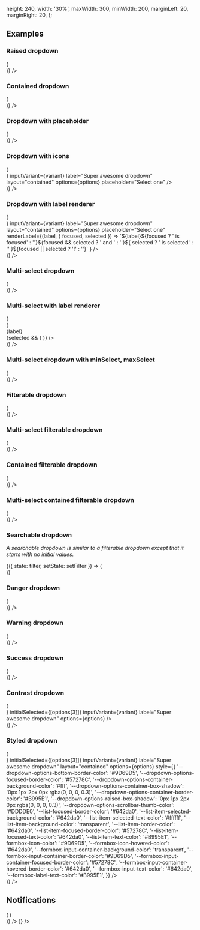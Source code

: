
  height: 240,
  width: '30%',
  maxWidth: 300,
  minWidth: 200,
  marginLeft: 20,
  marginRight: 20,
};

<PageTitle src="compositions/Dropdown" title="Dropdown" />
<Subtitle />
<Description />
<Primary />
<ArgsTable story={PRIMARY_STORY} />
<Stories />

## Examples

### Raised dropdown

<Canvas>
  <Flex full wrap direction="row" justifyContent="space-between">
    <Looper
      list={variants}
      render={variant => (
        <div style={dropdownContainerStyle}>
          <Dropdown
            transitional
            inputVariant={variant}
            label="Super awesome dropdown"
            layout="raised"
            options={options}
          />
        </div>
      )}
    />
  </Flex>
</Canvas>

### Contained dropdown

<Canvas>
  <Flex full wrap direction="row" justifyContent="space-between">
    <Looper
      list={variants}
      render={variant => (
        <div style={dropdownContainerStyle}>
          <Dropdown
            transitional
            initialSelected={[options[3]]}
            inputVariant={variant}
            label="Super awesome dropdown"
            layout="contained"
            options={options}
          />
        </div>
      )}
    />
  </Flex>
</Canvas>

### Dropdown with placeholder

<Canvas>
  <Flex full wrap direction="row" justifyContent="space-between">
    <Looper
      list={variants}
      render={variant => (
        <div style={dropdownContainerStyle}>
          <Dropdown
            transitional
            inputVariant={variant}
            label="Super awesome dropdown"
            layout="contained"
            options={options}
            placeholder="Select one"
          />
        </div>
      )}
    />
  </Flex>
</Canvas>

### Dropdown with icons

<Canvas>
  <Flex full wrap direction="row" justifyContent="space-between">
    <Looper
      list={variants}
      render={variant => (
        <div style={dropdownContainerStyle}>
          <Dropdown
            transitional
            iconBefore={<TagIcon />}
            inputVariant={variant}
            label="Super awesome dropdown"
            layout="contained"
            options={options}
            placeholder="Select one"
          />
        </div>
      )}
    />
  </Flex>
</Canvas>

### Dropdown with label renderer

<Canvas>
  <Flex full wrap direction="row" justifyContent="space-between">
    <Looper
      list={variants}
      render={variant => (
        <div style={dropdownContainerStyle}>
          <Dropdown
            transitional
            iconBefore={<TagIcon />}
            inputVariant={variant}
            label="Super awesome dropdown"
            layout="contained"
            options={options}
            placeholder="Select one"
            renderLabel={(label, { focused, selected }) =>
              `${label}${focused ? ' is focused' : ''}${focused && selected ? ' and ' : ''}${
                selected ? ' is selected' : ''
              }${focused || selected ? '!' : ''}`
            }
          />
        </div>
      )}
    />
  </Flex>
</Canvas>

### Multi-select dropdown

<Canvas>
  <Flex full wrap direction="row" justifyContent="space-between">
    <Looper
      list={variants}
      render={variant => (
        <div style={dropdownContainerStyle}>
          <Dropdown
            transitional
            initialSelected={[options[3]]}
            inputVariant={variant}
            label="Super awesome dropdown"
            layout="contained"
            maxSelect={-1}
            options={options}
          />
        </div>
      )}
    />
  </Flex>
</Canvas>

### Multi-select with label renderer

<Canvas>
  <Flex full wrap direction="row" justifyContent="space-between">
    <Looper
      list={variants}
      render={variant => (
        <div style={dropdownContainerStyle}>
          <Dropdown
            transitional
            initialSelected={[options[3]]}
            inputVariant={variant}
            label="Super awesome dropdown"
            layout="contained"
            maxSelect={-1}
            options={options}
            renderLabel={(label, { selected }) => (
              <Flex direction="row" justifyContent="space-between">
                <div>{label}</div>
                {selected && <CheckIcon scale="small" />}
              </Flex>
            )}
          />
        </div>
      )}
    />
  </Flex>
</Canvas>

### Multi-select dropdown with minSelect, maxSelect

<Canvas>
  <Flex full wrap direction="row" justifyContent="space-between">
    <Looper
      list={variants}
      render={variant => (
        <div style={dropdownContainerStyle}>
          <Dropdown
            transitional
            initialSelected={[options[3], options[4], options[5]]}
            inputVariant={variant}
            label="Super awesome dropdown"
            layout="contained"
            maxSelect={3}
            minSelect={1}
            options={options}
          />
        </div>
      )}
    />
  </Flex>
</Canvas>

### Filterable dropdown

<Canvas>
  <Flex full wrap direction="row" justifyContent="space-between">
    <Looper
      list={variants}
      render={variant => (
        <div style={dropdownContainerStyle}>
          <Dropdown
            transitional
            getFilteredOptions={handleFilter}
            initialSelected={[options[3]]}
            inputVariant={variant}
            label="Super awesome dropdown"
            options={options}
          />
        </div>
      )}
    />
  </Flex>
</Canvas>

### Multi-select filterable dropdown

<Canvas>
  <Flex full wrap direction="row" justifyContent="space-between">
    <Looper
      list={variants}
      render={variant => (
        <div style={dropdownContainerStyle}>
          <Dropdown
            transitional
            getFilteredOptions={handleFilter}
            initialSelected={[options[3]]}
            inputVariant={variant}
            label="Super awesome dropdown"
            maxSelect={-1}
            options={options}
          />
        </div>
      )}
    />
  </Flex>
</Canvas>

### Contained filterable dropdown

<Canvas>
  <Flex full wrap direction="row" justifyContent="space-between">
    <Looper
      list={variants}
      render={variant => (
        <div style={dropdownContainerStyle}>
          <Dropdown
            transitional
            getFilteredOptions={handleFilter}
            initialSelected={[options[3]]}
            inputVariant={variant}
            label="Super awesome dropdown"
            layout="contained"
            options={options}
          />
        </div>
      )}
    />
  </Flex>
</Canvas>

### Multi-select contained filterable dropdown

<Canvas>
  <Flex full wrap direction="row" justifyContent="space-between">
    <Looper
      list={variants}
      render={variant => (
        <div style={dropdownContainerStyle}>
          <Dropdown
            transitional
            getFilteredOptions={handleFilter}
            initialSelected={[options[3]]}
            inputVariant={variant}
            label="Super awesome dropdown"
            layout="contained"
            maxSelect={-1}
            options={options}
          />
        </div>
      )}
    />
  </Flex>
</Canvas>

### Searchable dropdown

_A searchable dropdown is similar to a filterable dropdown except that it starts with no initial values._

<Canvas>
  <StateWrapper initialState="">
    {({ state: filter, setState: setFilter }) => (
      <div style={{ height: 300, maxWidth: 300 }}>
        <Dropdown
          searchable
          transitional
          emptyNotification={filter ? `No options were found for "${filter}".` : ''}
          getFilteredOptions={handleFilter}
          label="Super awesome dropdown"
          onInputChange={setFilter}
        />
      </div>
    )}
  </StateWrapper>
</Canvas>

### Danger dropdown

<Canvas>
  <Flex full wrap direction="row" justifyContent="space-between">
    <Looper
      list={variants}
      render={variant => (
        <div style={dropdownContainerStyle}>
          <Dropdown
            id="demo-danger-dropdown"
            initialSelected={[options[3]]}
            inputVariant={variant}
            label="Super awesome dropdown"
            options={options}
            validity="danger"
          />
        </div>
      )}
    />
  </Flex>
</Canvas>

### Warning dropdown

<Canvas>
  <Flex full wrap direction="row" justifyContent="space-between">
    <Looper
      list={variants}
      render={variant => (
        <div style={dropdownContainerStyle}>
          <Dropdown
            transitional
            initialSelected={[options[3]]}
            inputVariant={variant}
            label="Super awesome dropdown"
            options={options}
            validity="warning"
          />
        </div>
      )}
    />
  </Flex>
</Canvas>

### Success dropdown

<Canvas>
  <Flex full wrap direction="row" justifyContent="space-between">
    <Looper
      list={variants}
      render={variant => (
        <div style={dropdownContainerStyle}>
          <Dropdown
            transitional
            initialSelected={[options[3]]}
            inputVariant={variant}
            label="Super awesome dropdown"
            options={options}
            validity="success"
          />
        </div>
      )}
    />
  </Flex>
</Canvas>

### Contrast dropdown

<Canvas contrast>
  <Flex full wrap direction="row" justifyContent="space-between">
    <Looper
      list={variants}
      render={variant => (
        <div style={dropdownContainerStyle}>
          <Dropdown
            contrast
            transitional
            iconBefore={<TagIcon />}
            initialSelected={[options[3]]}
            inputVariant={variant}
            label="Super awesome dropdown"
            options={options}
          />
        </div>
      )}
    />
  </Flex>
</Canvas>

### Styled dropdown

<Canvas>
  <Flex full wrap direction="row" justifyContent="space-between">
    <Looper
      list={variants}
      render={variant => (
        <div style={dropdownContainerStyle}>
          <Dropdown
            unthemed
            iconBefore={<TagIcon />}
            initialSelected={[options[3]]}
            inputVariant={variant}
            label="Super awesome dropdown"
            layout="contained"
            options={options}
            style={{
              '--dropdown-options-bottom-border-color': '#9D69D5',
              '--dropdown-options-focused-border-color': '#57278C',
              '--dropdown-options-container-background-color': '#fff',
              '--dropdown-options-container-box-shadow': '0px 1px 2px 0px rgba(0, 0, 0, 0.3)',
              '--dropdown-options-container-border-color': '#B995E1',
              '--dropdown-options-raised-box-shadow': '0px 1px 2px 0px rgba(0, 0, 0, 0.3)',
              '--dropdown-options-scrollbar-thumb-color': '#DDDDE0',
              '--list-focused-border-color': '#642da0',
              '--list-item-selected-background-color': '#642da0',
              '--list-item-selected-text-color': '#ffffff',
              '--list-item-background-color': 'transparent',
              '--list-item-border-color': '#642da0',
              '--list-item-focused-border-color': '#57278C',
              '--list-item-focused-text-color': '#642da0',
              '--list-item-text-color': '#B995E1',
              '--formbox-icon-color': '#9D69D5',
              '--formbox-icon-hovered-color': '#642da0',
              '--formbox-input-container-background-color': 'transparent',
              '--formbox-input-container-border-color': '#9D69D5',
              '--formbox-input-container-focused-border-color': '#57278C',
              '--formbox-input-container-hovered-border-color': '#642da0',
              '--formbox-input-text-color': '#642da0',
              '--formbox-label-text-color': '#B995E1',
            }}
          />
        </div>
      )}
    />
  </Flex>
</Canvas>

## Notifications

<Canvas>
  <Looper
    list={['danger', 'warning', 'success', 'primary', 'neutral']}
    render={level => (
      <Rhythm py={3}>
        <Flex full wrap direction="row" justifyContent="space-between">
          <Looper
            list={variants}
            render={variant => (
              <div style={dropdownContainerStyle}>
                <NotifiedDropdown
                  transitional
                  initialSelected={[options[3]]}
                  inputVariant={variant}
                  label="Super awesome dropdown"
                  layout="raised"
                  level={level}
                  notification={`This is an example ${level} notification.`}
                  options={options}
                />
              </div>
            )}
          />
        </Flex>
      </Rhythm>
    )}
  />
</Canvas>

<Canvas>
  <div style={{ marginBottom: 20, marginLeft: 20, marginRight: 20 }}>
    <NotifiedDropdown
      transitional
      label="Super awesome dropdown"
      level="primary"
      notification="This notification shifts down when the dropdown is focused."
      options={[]}
      style={{ maxWidth: 300 }}
    />
  </div>
</Canvas>
